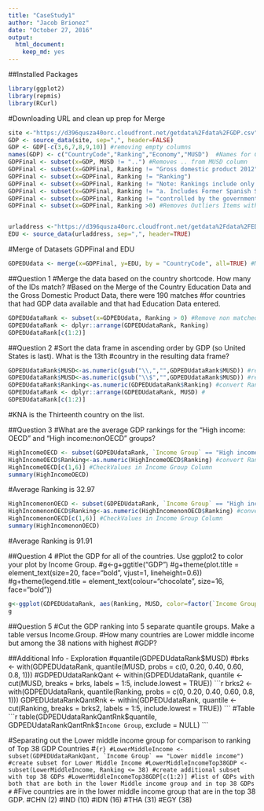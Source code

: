 ```yaml
---
title: "CaseStudy1"
author: "Jacob Brionez"
date: "October 27, 2016"
output: 
  html_document:
    keep_md: yes
---
```


##Installed Packages
```r
library(ggplot2)
library(repmis)
library(RCurl)
```

#Downloading URL and clean up prep for Merge
```r
site <-"https://d396qusza40orc.cloudfront.net/getdata%2Fdata%2FGDP.csv"
GDP <- source_data(site, sep=",", header=FALSE)
GDP <- GDP[-c(3,6,7,8,9,10)] #removing empty columns
names(GDP) <- c("CountryCode","Ranking","Economy","MUSD")  #Names for Columns
GDPFinal <- subset(x=GDP, MUSD != "..") #Removes .. from MUSD column
GDPFinal <- subset(x=GDPFinal, Ranking != "Gross domestic product 2012")
GDPFinal <- subset(x=GDPFinal, Ranking != "Ranking")
GDPFinal <- subset(x=GDPFinal, Ranking != "Note: Rankings include only those economies with confirmed GDP estimates. Figures in italics are for 2011 or 2010.")
GDPFinal <- subset(x=GDPFinal, Ranking != "a. Includes Former Spanish Sahara.  b. Excludes South Sudan  c. Covers mainland Tanzania only. d. Data are for the area")
GDPFinal <- subset(x=GDPFinal, Ranking != "controlled by the government of the Republic of Cyprus.   e. Excludes Abkhazia and South Ossetia.  f. Excludes Transnistria.")
GDPFinal <- subset(x=GDPFinal, Ranking >0) #Removes Outliers Items with no MUSD or that are not countries


urladdress <-"https://d396qusza40orc.cloudfront.net/getdata%2Fdata%2FEDSTATS_Country.csv"
EDU <- source_data(urladdress, sep=",", header=TRUE)
```
#Merge of Datasets GDPFinal and EDU
```r
GDPEDUdata <- merge(x=GDPFinal, y=EDU, by = "CountryCode", all=TRUE) #Merge of data by CountryCode
```
##Question 1
#Merge the data based on the country shortcode. How many of the IDs match?
#Based on the Merge of the Country Education Data and the Gross Domestic Product Data, there were 190 matches
#for countries that had GDP data available and that had Education Data entered.
```r
GDPEDUdataRank <- subset(x=GDPEDUdata, Ranking > 0) #Remove non matched data
GDPEDUdataRank <- dplyr::arrange(GDPEDUdataRank, Ranking)
GDPEDUdataRank[c(1:2)]
```
##Question 2
#Sort the data frame in ascending order by GDP (so United States is last). What is the 13th
#country in the resulting data frame?
```r
GDPEDUdataRank$MUSD<-as.numeric(gsub("\\,","",GDPEDUdataRank$MUSD)) #remove commas and change to numeric
GDPEDUdataRank$MUSD<-as.numeric(gsub("\\$","",GDPEDUdataRank$MUSD)) #remove Dollar signs and change to numeric
GDPEDUdataRank$Ranking<-as.numeric(GDPEDUdataRank$Ranking) #convert Rankings to Numeric
GDPEDUdataRank <- dplyr::arrange(GDPEDUdataRank, MUSD) #
GDPEDUdataRank[c(1:2)]
```

#KNA is the Thirteenth country on the list.

##Question 3
#What are the average GDP rankings for the "High income: OECD" and "High income:nonOECD" groups?
```r
HighIncomeOECD <- subset(GDPEDUdataRank, `Income Group` == "High income: OECD")
HighIncomeOECD$Ranking<-as.numeric(HighIncomeOECD$Ranking) #convert Rankings to Numeric
HighIncomeOECD[c(1,6)] #CheckValues in Income Group Column
summary(HighIncomeOECD)
```
#Average Ranking is 32.97
```r
HighIncomenonOECD <- subset(GDPEDUdataRank, `Income Group` == "High income: nonOECD")
HighIncomenonOECD$Ranking<-as.numeric(HighIncomenonOECD$Ranking) #convert Rankings to Numeric
HighIncomenonOECD[c(1,6)] #CheckValues in Income Group Column
summary(HighIncomenonOECD)
```
#Average Ranking is 91.91

##Question 4
#Plot the GDP for all of the countries. Use ggplot2 to color your plot by Income Group.
#g<-g+ggtitle("GDP")
#g+theme(plot.title = element_text(size=20, face="bold", vjust=1, lineheight=0.6))
#g+theme(legend.title = element_text(colour="chocolate", size=16, face="bold"))
```r
g<-ggplot(GDPEDUdataRank, aes(Ranking, MUSD, color=factor(`Income Group`)))+geom_point()
g
```

##Question 5
#Cut the GDP ranking into 5 separate quantile groups. Make a table versus Income.Group.
#How many countries are Lower middle income but among the 38 nations with highest
#GDP?

##Additional Info - Exploration
#quantile(GDPEDUdataRank$MUSD)
#brks <- with(GDPEDUdataRank, quantile(MUSD, probs = c(0, 0.20, 0.40, 0.60, 0.8, 1)))
#GDPEDUdataRankQant <- within(GDPEDUdataRank, quantile <- cut(MUSD, breaks = brks, labels = 1:5, include.lowest = TRUE))
```r
brks2 <- with(GDPEDUdataRank, quantile(Ranking, probs = c(0, 0.20, 0.40, 0.60, 0.8, 1)))
GDPEDUdataRankQantRnk <- within(GDPEDUdataRank, quantile <- cut(Ranking, breaks = brks2, labels = 1:5, include.lowest = TRUE))
```
#Table
```r
table(GDPEDUdataRankQantRnk$quantile, GDPEDUdataRankQantRnk$`Income Group`, exclude = NULL)
```

#Separating out the Lower middle income group for comparison to ranking of Top 38 GDP Countries
#```{r}
#LowerMiddleIncome <- subset(GDPEDUdataRankQant, `Income Group` == "Lower middle income") #create subset for Lower Middle Income
#LowerMiddleIncomeTop38GDP <- subset(LowerMiddleIncome, Ranking <= 38) #create additional subset with top 38 GDPs
#LowerMiddleIncomeTop38GDP[c(1:2)] #list of GDPs with both that are both in the lower Middle income group and in top 38 GDPs
#```
#Five countries are in the lower middle income group that are in the top 38 GDP.
#CHN (2)
#IND (10)
#IDN (16)
#THA (31)
#EGY (38)
